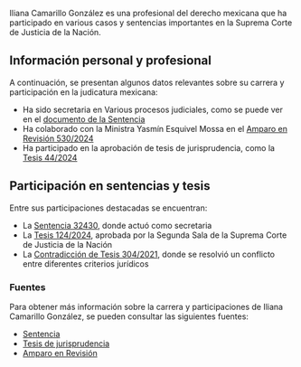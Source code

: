 Iliana Camarillo González es una profesional del derecho mexicana que ha participado en various casos y sentencias importantes en la Suprema Corte de Justicia de la Nación. 
## Información personal y profesional
A continuación, se presentan algunos datos relevantes sobre su carrera y participación en la judicatura mexicana:
* Ha sido secretaria en Various procesos judiciales, como se puede ver en el [documento de la Sentencia](https://bj.scjn.gob.mx/doc/sentencias_pub/IJYfwH4BkURTGTrekwNE/%22Instituto%20Nacional%20de%20Salud%20P%C3%BAblica%22) 
* Ha colaborado con la Ministra Yasmín Esquivel Mossa en el [Amparo en Revisión 530/2024](https://bj.scjn.gob.mx/doc/sentencias_pub/BmviNJIBHOPCYkJ74lxU/libre%20desarrollo%20personalidad) 
* Ha participado en la aprobación de tesis de jurisprudencia, como la [Tesis 44/2024](https://www.facebook.com/permalink.php/?story_fbid=777132154551996&id=100067656544134) 
## Participación en sentencias y tesis
Entre sus participaciones destacadas se encuentran:
* La [Sentencia 32430](https://sjf2.scjn.gob.mx/detalle/ejecutoria/32430), donde actuó como secretaria
* La [Tesis 124/2024](https://sjfsemanal.scjn.gob.mx/detalle/tesis/2029690), aprobada por la Segunda Sala de la Suprema Corte de Justicia de la Nación
* La [Contradicción de Tesis 304/2021](https://bj.scjn.gob.mx/doc/sentencias_pub/IJYfwH4BkURTGTrekwNE/%22Instituto%20Nacional%20de%20Salud%20P%C3%BAblica%22), donde se resolvió un conflicto entre diferentes criterios jurídicos
### Fuentes
Para obtener más información sobre la carrera y participaciones de Iliana Camarillo González, se pueden consultar las siguientes fuentes:
* [Sentencia](https://sjf2.scjn.gob.mx/detalle/ejecutoria/32430) 
* [Tesis de jurisprudencia](https://sjfsemanal.scjn.gob.mx/detalle/tesis/2029690)
* [Amparo en Revisión](https://bj.scjn.gob.mx/doc/sentencias_pub/BmviNJIBHOPCYkJ74lxU/libre%20desarrollo%20personalidad)
